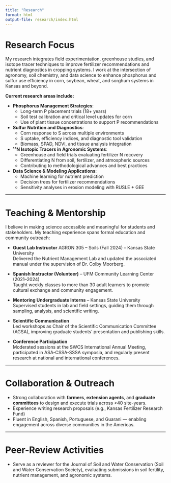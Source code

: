 ```yaml
---
title: "Research"
format: html
output-file: research/index.html
---
```


# Research Focus

My research integrates field experimentation, greenhouse studies, and isotope tracer techniques to improve fertilizer recommendations and nutrient diagnostics in cropping systems. I work at the intersection of agronomy, soil chemistry, and data science to enhance phosphorus and sulfur use efficiency in corn, soybean, wheat, and sorghum systems in Kansas and beyond.

**Current research areas include:**

-   **Phosphorus Management Strategies**:
    -   Long-term P placement trials (18+ years)
    -   Soil test calibration and critical level updates for corn
    -   Use of plant tissue concentrations to support P recommendations
-   **Sulfur Nutrition and Diagnostics**:
    -   Corn response to S across multiple environments
    -   S uptake, efficiency indices, and diagnostic tool validation
    -   Biomass, SPAD, NDVI, and tissue analysis integration
-   **¹⁵N Isotopic Tracers in Agronomic Systems**:
    -   Greenhouse and field trials evaluating fertilizer N recovery
    -   Differentiating N from soil, fertilizer, and atmospheric sources
    -   Contributing to methodological advances and best practices
-   **Data Science & Modeling Applications**:
    -   Machine learning for nutrient prediction
    -   Decision trees for fertilizer recommendations
    -   Sensitivity analyses in erosion modeling with RUSLE + GEE

------------------------------------------------------------------------

# Teaching & Mentorship

I believe in making science accessible and meaningful for students and stakeholders. My teaching experience spans formal education and community outreach:

-   **Guest Lab Instructor** AGRON 305 – Soils (Fall 2024) – Kansas State University\
    Delivered the Nutrient Management Lab and updated the associated manual under the supervision of Dr. Colby Moorberg.

-   **Spanish Instructor (Volunteer)** – UFM Community Learning Center (2021–2024)\
    Taught weekly classes to more than 30 adult learners to promote cultural exchange and community engagement.

-   **Mentoring Undergraduate Interns** – Kansas State University\
    Supervised students in lab and field settings, guiding them through sampling, analysis, and scientific writing.

-   **Scientific Communication**\
    Led workshops as Chair of the Scientific Communication Committee (AGSA), improving graduate students' presentation and publishing skills.

-   **Conference Participation**\
    Moderated sessions at the SWCS International Annual Meeting, participated in ASA-CSSA-SSSA symposia, and regularly present research at national and international conferences.

------------------------------------------------------------------------

# Collaboration & Outreach

-   Strong collaboration with **farmers**, **extension agents**, and **graduate committees** to design and execute trials across \>40 site-years.
-   Experience writing research proposals (e.g., Kansas Fertilizer Research Fund)
-   Fluent in English, Spanish, Portuguese, and Guarani — enabling engagement across diverse communities in the Americas.

------------------------------------------------------------------------

# Peer-Review Activities

- Serve as a reviewer for the Journal of Soil and Water Conservation (Soil and Water Conservation Society), evaluating submissions in soil fertility, nutrient management, and agronomic systems.